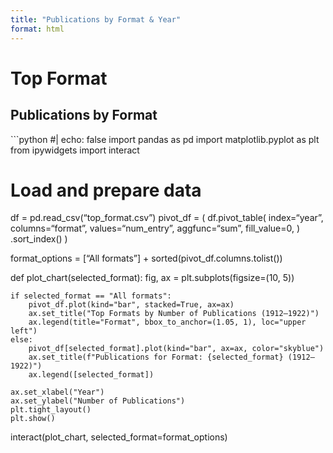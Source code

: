 ```yaml
---
title: "Publications by Format & Year"
format: html
---
```


<h1 class="page-top">Top Format</h1>


## Publications by Format

```python
#| echo: false
import pandas as pd
import matplotlib.pyplot as plt
from ipywidgets import interact

# Load and prepare data
df = pd.read_csv("top_format.csv")
pivot_df = (
    df.pivot_table(
        index="year",
        columns="format",
        values="num_entry",
        aggfunc="sum",
        fill_value=0,
    )
    .sort_index()
)

format_options = ["All formats"] + sorted(pivot_df.columns.tolist())

def plot_chart(selected_format):
    fig, ax = plt.subplots(figsize=(10, 5))

    if selected_format == "All formats":
        pivot_df.plot(kind="bar", stacked=True, ax=ax)
        ax.set_title("Top Formats by Number of Publications (1912–1922)")
        ax.legend(title="Format", bbox_to_anchor=(1.05, 1), loc="upper left")
    else:
        pivot_df[selected_format].plot(kind="bar", ax=ax, color="skyblue")
        ax.set_title(f"Publications for Format: {selected_format} (1912–1922)")
        ax.legend([selected_format])

    ax.set_xlabel("Year")
    ax.set_ylabel("Number of Publications")
    plt.tight_layout()
    plt.show()

interact(plot_chart, selected_format=format_options)
